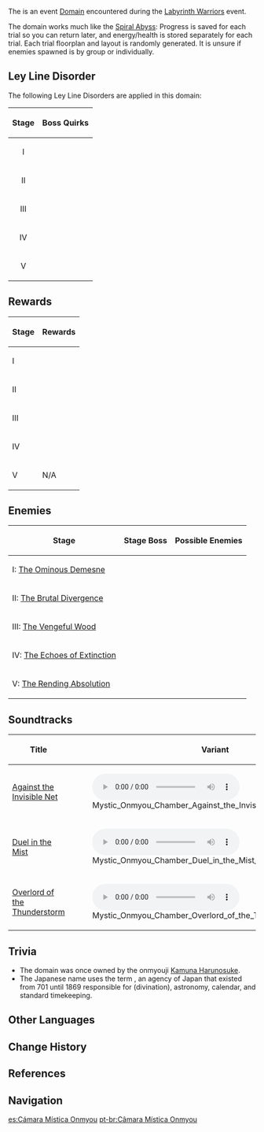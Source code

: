{{Domain Infobox
|image        = Domain Mystic Onmyou Chamber.png
|type         = Event
|description  = The great gates of the bizarre and unpredictable Mystic Onmyou Chamber have swung open. The monsters imprisoned within are fierce indeed, but for those who seek truth and wish to temper their martial might, this Domain is a valuable place to challenge themselves...
|subarea      = Araumi
|area         = Narukami Island
|region       = Inazuma
|requiredAR   = 30
|recLevel     = 
|recElements  = 
}}
The {{Lang|'''Mystic Onmyou Chamber'''|ja=訣籙陰陽寮|ja_rm=Ketsuroku On'you-ryou|ja_tl=Secrets and Talismans Onmyou Bureau}} is an event [[Domain]] encountered during the [[Labyrinth Warriors]] event.

The domain works much like the [[Spiral Abyss]]: Progress is saved for each trial so you can return later, and energy/health is stored separately for each trial. Each trial floorplan and layout is randomly generated. It is unsure if enemies spawned is by group or individually.

==Ley Line Disorder==
The following Ley Line Disorders are applied in this domain:
{| class="wikitable"
 ! style="text-align:center;" | Stage
 ! style="text-align:center;" | Boss Quirks
 |-
 ! style="text-align:center;" | I
 | {{Transclude|Labyrinth Warriors/The Ominous Demesne|Boss Quirks}}
 |-
 ! style="text-align:center;" | II
 | {{Transclude|Labyrinth Warriors/The Brutal Divergence|Boss Quirks}}
 |-
 ! style="text-align:center;" | III
 | {{Transclude|Labyrinth Warriors/The Vengeful Wood|Boss Quirks}}
 |-
 ! style="text-align:center;" | IV
 | {{Transclude|Labyrinth Warriors/The Echoes of Extinction|Boss Quirks}}
 |-
 ! style="text-align:center;" | V
 | {{Transclude|Labyrinth Warriors/The Rending Absolution|Boss Quirks}}
 |}
{{Clr}}

==Rewards==
{| class="wikitable" style="text-align:center;"
! Stage
! Rewards
|-
! I
| {{Card|Hero's Wit|3}}{{Card|Mora|30000}}
|-
! II
| {{Card|Hero's Wit|3}}{{Card|Mora|30000}}
|-
! III
| {{Card|Hero's Wit|3}}{{Card|Mora|30000}}
|-
! IV
| {{Card|Hero's Wit|3}}{{Card|Mora|30000}}
|-
! V
| N/A
|}

==Enemies==
{| class="wikitable" style="text-align:center;"
! Stage
! Stage Boss
! Possible Enemies
|-
! I: [[Labyrinth Warriors/The Ominous Demesne|The Ominous Demesne]]
| {{Transclude|Labyrinth Warriors/The Ominous Demesne|Opposing Boss}}
| {{Transclude|Labyrinth Warriors/The Ominous Demesne|Possible Opponents}}
|-
! II: [[Labyrinth Warriors/The Brutal Divergence|The Brutal Divergence]]
| {{Transclude|Labyrinth Warriors/The Brutal Divergence|Opposing Boss}}
| {{Transclude|Labyrinth Warriors/The Brutal Divergence|Possible Opponents}}
|-
! III: [[Labyrinth Warriors/The Vengeful Wood|The Vengeful Wood]]
| {{Transclude|Labyrinth Warriors/The Vengeful Wood|Opposing Boss}}
| {{Transclude|Labyrinth Warriors/The Vengeful Wood|Possible Opponents}}
|-
! IV: [[Labyrinth Warriors/The Echoes of Extinction|The Echoes of Extinction]]
| {{Transclude|Labyrinth Warriors/The Echoes of Extinction|Opposing Boss}}
| {{Transclude|Labyrinth Warriors/The Echoes of Extinction|Possible Opponents}}
|-
! V: [[Labyrinth Warriors/The Rending Absolution|The Rending Absolution]]
| {{Transclude|Labyrinth Warriors/The Rending Absolution|Opposing Boss}}
| {{Transclude|Labyrinth Warriors/The Rending Absolution|Possible Opponents}}
|}

==Soundtracks==
{| class="wikitable"
|-
! colspan="1" style="text-align: center"| '''Title'''
! colspan="1" style="text-align: center"| '''Variant'''
|-
|[[Against the Invisible Net]]
|[[File:Mystic Onmyou Chamber Against the Invisible Net Var.ogg]]
|-
|[[Duel in the Mist]]
|[[File:Mystic Onmyou Chamber Duel in the Mist Var.ogg]]
|-
|[[Overlord of the Thunderstorm]]
|[[File:Mystic Onmyou Chamber Overlord of the Thunderstorm Var.ogg]]
|}

==Trivia==
*The domain was once owned by the onmyouji [[Kamuna Harunosuke]].
*The Japanese name uses the term {{Lang|On'you-ryou|ja=陰陽寮|ja_lit=Yin-Yang Bureau}}, an agency of Japan that existed from 701 until 1869 responsible for {{w|Onmyōdō|onmyoudou}} (divination), astronomy, calendar, and standard timekeeping.

==Other Languages==
{{Other Languages
|en      = Mystic Onmyou Chamber
|zhs     = 诀箓阴阳寮
|zhs_rm  = Juélù Yīnyáng-liáo
|zht     = 訣籙陰陽寮
|zht_rm  = Juélù Yīnyáng-liáo
|zh_tl   = Secrets and Talismans Onmyou Bureau
|zh_note = {{zh|s=诀箓|t=訣籙|rm=Juélù}} refers to a Taoist book that contains secret tricks for cultivation and ''{{w|fulu}}'' (talismans).<ref>ZDIC: [https://www.zdic.net/hans/%E8%AF%80%E7%AE%93 Definition of {{zh|诀箓}}]</ref>
|ja      = 訣籙陰陽寮
|ja_rm   = Ketsuroku On'you-ryou<ref>{{Ref/Quest|A Tricky Situation|note=Japanese Voice-Over}}</ref>
|ja_tl   = Secrets and Talismans Onmyou Bureau
|ko      = {{tt|결록음양료|訣籙陰陽寮}}
|ko_rm   = Gyeollok-Eumyangnyo
|ko_tl   = Secrets and Talismans Onmyou Bureau{{Sino|ko|ja}}
|es      = Cámara Mística Onmyou
|es_tl   = Mystic Onmyou Chamber
|fr      = Chambre Onmyou
|fr_tl   = Onmyou Chamber
|ru      = Мистическая палата оммё
|ru_tl   = Mystic Onmyou Chamber
|th      = โถงองเมียวแสนลึกลับ
|th_rm   = Thong Ongmiao saen lueklap
|th_tl   = Mystic Onmyou Hall
|vi      = Đền {{tt|Âm Dương|陰陽}} {{tt|Quyết Lục|訣籙}}
|vi_tl   = Secrets and Talismans Onmyou Temple
|de      = Mystische Onmyou-Kammer
|de_tl   = Mystic Onmyou Chamber
|id      = Mystic Onmyou Chamber
|pt      = Câmara Mística Onmyou
|pt_tl   = Mystic Onmyou Chamber
|tr      = Mistik Onmyou Odası
|tr_tl   = 
|it      = Sala mistica dell'onmyou
|it_tl   = 
}}

==Change History==
{{Change History|2.2}}

==References==
{{Reflist}}

==Navigation==
{{Domain Navbox|temporary}}

[[es:Cámara Mística Onmyou]]
[[pt-br:Câmara Mística Onmyou]]
